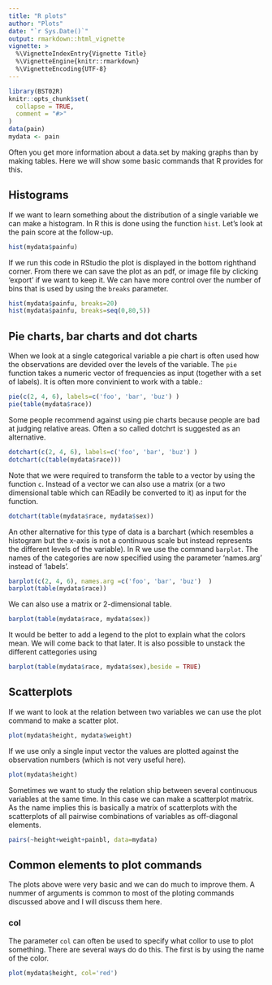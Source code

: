 ```yaml
---
title: "R plots"
author: "Plots"
date: "`r Sys.Date()`"
output: rmarkdown::html_vignette
vignette: >
  %\VignetteIndexEntry{Vignette Title}
  %\VignetteEngine{knitr::rmarkdown}
  %\VignetteEncoding{UTF-8}
---
```


```r
library(BST02R)
knitr::opts_chunk$set(
  collapse = TRUE,
  comment = "#>"
)
data(pain)
mydata <- pain
```

Often you get more information about a data.set by making graphs than by making tables. Here we will show some basic commands that R provides for this.

## Histograms

If we want to learn something about the distribution of a single variable we can make a histogram. In R this is done using the function `hist`. Let's look at the pain score at the follow-up.

```r
hist(mydata$painfu)
```
If we run this code in RStudio the plot is displayed in the bottom righthand corner. From there we can save the plot as an pdf, or image file by clicking 'export' if we want to keep it. We can have more control over the number of bins that is used by using the `breaks` parameter. 

```r
hist(mydata$painfu, breaks=20)
hist(mydata$painfu, breaks=seq(0,80,5))
```

## Pie charts, bar charts and dot charts

When we look at a  single categorical variable a pie chart is often used how the observations are devided over the levels of the variable. The `pie` function takes a numeric vector of frequencies as input (together with a set of labels). It is often more convinient to work with a table.:

```r
pie(c(2, 4, 6), labels=c('foo', 'bar', 'buz') )
pie(table(mydata$race))
```

Some people recommend against using pie charts because people are bad at judging relative areas. Often a so called dotchrt is suggested as an alternative. 
```r
dotchart(c(2, 4, 6), labels=c('foo', 'bar', 'buz') )
dotchart(c(table(mydata$race)))
```
Note that we were required to transform the table to a vector by using the function `c`. Instead of a vector we can also use a matrix (or a two dimensional table which can REadily be converted to it) as input for the function.
```r
dotchart(table(mydata$race, mydata$sex))
```

An other alternative for this type of data is a barchart (which resembles a histogram but the x-axis is not a continuous scale but instead represents the different levels of the variable). In R we use the command `barplot`. The names of the categories are now specified using the parameter 'names.arg' instead of 'labels'.
```r
barplot(c(2, 4, 6), names.arg =c('foo', 'bar', 'buz')  )
barplot(table(mydata$race))
```
We can also use a matrix or 2-dimensional table.
```r
barplot(table(mydata$race, mydata$sex))
```
It would be better to add a legend to the plot to explain what the colors mean. We will come back to that later. It is also possible to unstack the different cattegories using
```r
barplot(table(mydata$race, mydata$sex),beside = TRUE)
```
## Scatterplots

If we want to look at the relation between two variables we can use the plot command to make a scatter plot.
```r
plot(mydata$height, mydata$weight)
```

If we use only a single input vector the values are plotted against the observation numbers (which is not very useful here).
```r
plot(mydata$height)
```
Sometimes we want to study the relation ship between several continuous variables at the same time. In this case we can make a scatterplot matrix. As the name implies this is basically a matrix of scatterplots with the scatterplots of all pairwise combinations of variables as off-diagonal elements.
```r
pairs(~height+weight+painbl, data=mydata)
```

## Common elements to plot commands

The plots above were very basic and we can do much to improve them. A nummer of arguments is common to most of the ploting commands discussed above and I will discuss them here. 

### col
The parameter `col` can often be used to specify what collor to use to plot something. There are several ways do do this. The first is by using the name of the color.
```r
plot(mydata$height, col='red')
```

